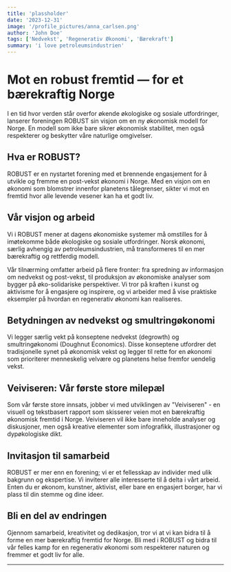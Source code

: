 ```yaml
---
title: 'plassholder'
date: '2023-12-31'
image: '/profile_pictures/anna_carlsen.png'
author: 'John Doe'
tags: ['Nedvekst', 'Regenerativ Økonomi', 'Bærekraft']
summary: 'i love petroleumsindustrien'
---
```


# Mot en robust fremtid — for et bærekraftig Norge

I en tid hvor verden står overfor økende økologiske og sosiale utfordringer, lanserer foreningen ROBUST sin visjon om en ny økonomisk modell for Norge. En modell som ikke bare sikrer økonomisk stabilitet, men også respekterer og beskytter våre naturlige omgivelser.

## Hva er ROBUST?

ROBUST er en nystartet forening med et brennende engasjement for å utvikle og fremme en post-vekst økonomi i Norge. Med en visjon om en økonomi som blomstrer innenfor planetens tålegrenser, sikter vi mot en fremtid hvor alle levende vesener kan ha et godt liv.

## Vår visjon og arbeid

Vi i ROBUST mener at dagens økonomiske systemer må omstilles for å imøtekomme både økologiske og sosiale utfordringer. Norsk økonomi, særlig avhengig av petroleumsindustrien, må transformeres til en mer bærekraftig og rettferdig modell.

Vår tilnærming omfatter arbeid på flere fronter: fra spredning av informasjon om nedvekst og post-vekst, til produksjon av økonomiske analyser som bygger på øko-solidariske perspektiver. Vi tror på kraften i kunst og aktivisme for å engasjere og inspirere, og vi arbeider med å vise praktiske eksempler på hvordan en regenerativ økonomi kan realiseres.

## Betydningen av nedvekst og smultringøkonomi

Vi legger særlig vekt på konseptene nedvekst (degrowth) og smultringøkonomi (Doughnut Economics). Disse konseptene utfordrer det tradisjonelle synet på økonomisk vekst og legger til rette for en økonomi som prioriterer menneskelig velvære og planetens helse fremfor uendelig vekst.

## Veiviseren: Vår første store milepæl

Som vår første store innsats, jobber vi med utviklingen av "Veiviseren" - en visuell og tekstbasert rapport som skisserer veien mot en bærekraftig økonomisk fremtid i Norge. Veiviseren vil ikke bare inneholde analyser og diskusjoner, men også kreative elementer som infografikk, illustrasjoner og dypøkologiske dikt.

## Invitasjon til samarbeid

ROBUST er mer enn en forening; vi er et fellesskap av individer med ulik bakgrunn og ekspertise. Vi inviterer alle interesserte til å delta i vårt arbeid. Enten du er økonom, kunstner, aktivist, eller bare en engasjert borger, har vi plass til din stemme og dine ideer.

## Bli en del av endringen

Gjennom samarbeid, kreativitet og dedikasjon, tror vi at vi kan bidra til å forme en mer bærekraftig fremtid for Norge. Bli med i ROBUST og bidra til vår felles kamp for en regenerativ økonomi som respekterer naturen og fremmer et godt liv for alle.

---
